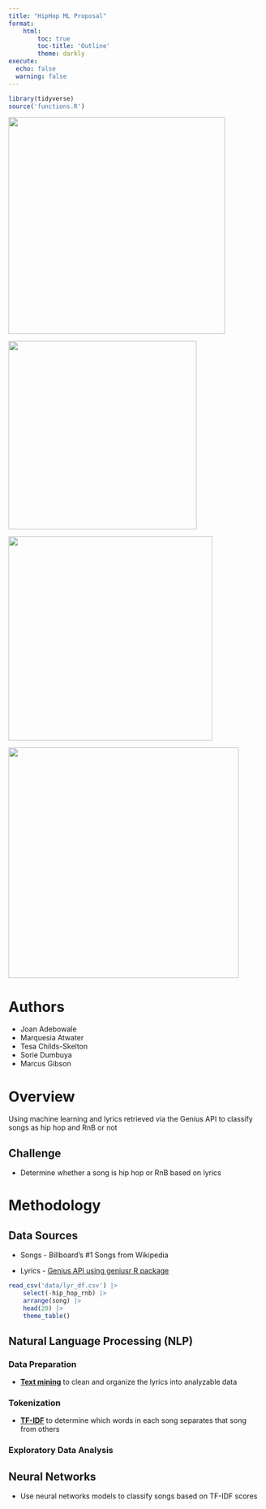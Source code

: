 ```yaml
---
title: "HipHop ML Proposal"
format:
    html: 
        toc: true
        toc-title: 'Outline'
        theme: darkly
execute: 
  echo: false
  warning: false
---
```


```r
library(tidyverse)
source('functions.R')
```

::: {.column-screen-inset layout-ncol="4"}
![](imgs/envogue.jpeg){fig-align="center" width="427"}

![](imgs/Salt-N-Pepa-1000.jpg){fig-align="center" width="371"}

![](imgs/destinys_child.jpeg){fig-align="center" width="402"}

![](imgs/City-Girls.jpg){fig-align="center" width="454"}
:::

# Authors

-   Joan Adebowale
-   Marquesia Atwater
-   Tesa Childs-Skelton
-   Sorie Dumbuya
-   Marcus Gibson

# Overview

Using machine learning and lyrics retrieved via the Genius API to classify songs as hip hop and RnB or not

## Challenge

-   Determine whether a song is hip hop or RnB based on lyrics

# Methodology

## Data Sources

-   Songs - Billboard's #1 Songs from Wikipedia

-   Lyrics - [Genius API using geniusr R package](analysis/genius_api.html)

```r
read_csv('data/lyr_df.csv') |> 
    select(-hip_hop_rnb) |> 
    arrange(song) |> 
    head(20) |> 
    theme_table()
```

## Natural Language Processing (NLP) 

### Data Preparation

-   [**Text mining**](analysis/text_mining.html) to clean and organize the lyrics into analyzable data

### Tokenization

-   [**TF-IDF**](analysis/tfidf.html) to determine which words in each song separates that song from others

### Exploratory Data Analysis

## Neural Networks

-   Use neural networks models to classify songs based on TF-IDF scores

<!--# Considerations/Limitations - spelling, meaning/context, overlap in artists, overlap in  -->
